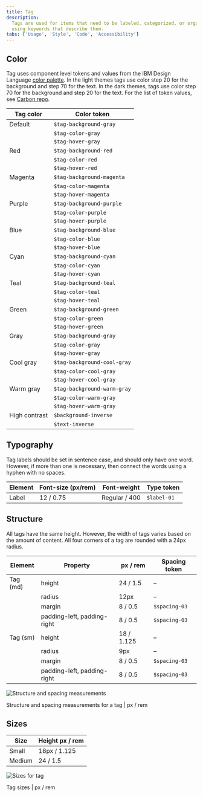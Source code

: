 ```yaml
---
title: Tag
description:
  Tags are used for items that need to be labeled, categorized, or organized
  using keywords that describe them.
tabs: ['Usage', 'Style', 'Code', 'Accessibility']
---
```


## Color

Tag uses component level tokens and values from the IBM Design Language
[color palette](https://www.ibm.com/design/language/elements/color). In the
light themes tags use color step 20 for the background and step 70 for the text.
In the dark themes, tags use color step 70 for the background and step 20 for
the text. For the list of token values, see
[Carbon repo](https://github.com/carbon-design-system/carbon/blob/main/packages/themes/src/component-tokens/tag/tokens.js).

| Tag color     | Color token                 |
| ------------- | --------------------------- |
| Default       | `$tag-background-gray`      |
|               | `$tag-color-gray`           |
|               | `$tag-hover-gray`           |
| Red           | `$tag-background-red`       |
|               | `$tag-color-red`            |
|               | `$tag-hover-red`            |
| Magenta       | `$tag-background-magenta`   |
|               | `$tag-color-magenta`        |
|               | `$tag-hover-magenta`        |
| Purple        | `$tag-background-purple`    |
|               | `$tag-color-purple`         |
|               | `$tag-hover-purple`         |
| Blue          | `$tag-background-blue`      |
|               | `$tag-color-blue`           |
|               | `$tag-hover-blue`           |
| Cyan          | `$tag-background-cyan`      |
|               | `$tag-color-cyan`           |
|               | `$tag-hover-cyan`           |
| Teal          | `$tag-background-teal`      |
|               | `$tag-color-teal`           |
|               | `$tag-hover-teal`           |
| Green         | `$tag-background-green`     |
|               | `$tag-color-green`          |
|               | `$tag-hover-green`          |
| Gray          | `$tag-background-gray`      |
|               | `$tag-color-gray`           |
|               | `$tag-hover-gray`           |
| Cool gray     | `$tag-background-cool-gray` |
|               | `$tag-color-cool-gray`      |
|               | `$tag-hover-cool-gray`      |
| Warm gray     | `$tag-background-warm-gray` |
|               | `$tag-color-warm-gray`      |
|               | `$tag-hover-warm-gray`      |
| High contrast | `$background-inverse`       |
|               | `$text-inverse`             |

## Typography

Tag labels should be set in sentence case, and should only have one word.
However, if more than one is necessary, then connect the words using a hyphen
with no spaces.

| Element | Font-size (px/rem) | Font-weight   | Type token  |
| ------- | ------------------ | ------------- | ----------- |
| Label   | 12 / 0.75          | Regular / 400 | `$label-01` |

## Structure

All tags have the same height. However, the width of tags varies based on the
amount of content. All four corners of a tag are rounded with a 24px radius.

| Element  | Property                    | px / rem   | Spacing token |
| -------- | --------------------------- | ---------- | ------------- |
| Tag (md) | height                      | 24 / 1.5   | –             |
|          | radius                      | 12px       | –             |
|          | margin                      | 8 / 0.5    | `$spacing-03` |
|          | padding-left, padding-right | 8 / 0.5    | `$spacing-03` |
| Tag (sm) | height                      | 18 / 1.125 | –             |
|          | radius                      | 9px        | –             |
|          | margin                      | 8 / 0.5    | `$spacing-03` |
|          | padding-left, padding-right | 8 / 0.5    | `$spacing-03` |

<div className="image--fixed">

![Structure and spacing measurements](images/tag-style-1.png)

</div>

<Caption>Structure and spacing measurements for a tag | px / rem</Caption>

## Sizes

| Size   | Height px / rem |
| ------ | --------------- |
| Small  | 18px / 1.125    |
| Medium | 24 / 1.5        |

<div className="image--fixed">

![Sizes for tag](images/tag-style-size.png)

</div>

<Caption>Tag sizes | px / rem</Caption>
